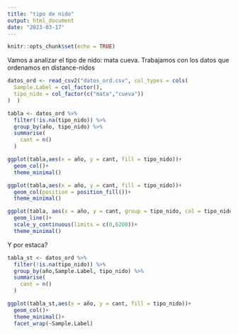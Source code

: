 ```yaml
---
title: "tipo de nido"
output: html_document
date: "2023-03-17"
---
```


```r
knitr::opts_chunk$set(echo = TRUE)
```

Vamos a analizar el tipo de nido: mata cueva.
Trabajamos con los datos que ordenamos en distance-nidos

```r
datos_ord <- read_csv2("datos_ord.csv", col_types = cols(
  Sample.Label = col_factor(),
  tipo_nido = col_factor(c("mata","cueva"))
)  )

```

```r
tabla <- datos_ord %>% 
  filter(!is.na(tipo_nido)) %>% 
  group_by(año, tipo_nido) %>% 
  summarise(
    cant = n()
  )
```

```r
ggplot(tabla,aes(x = año, y = cant, fill = tipo_nido))+
  geom_col()+
  theme_minimal()

ggplot(tabla,aes(x = año, y = cant, fill = tipo_nido))+
  geom_col(position = position_fill())+
  theme_minimal()

ggplot(tabla, aes(x = año, y = cant, group = tipo_nido, col = tipo_nido))+
  geom_line()+
  scale_y_continuous(limits = c(0,6200))+
  theme_minimal()
```

Y por estaca?
```r
tabla_st <- datos_ord %>% 
  filter(!is.na(tipo_nido)) %>% 
  group_by(año,Sample.Label, tipo_nido) %>% 
  summarise(
    cant = n()
  )

ggplot(tabla_st,aes(x = año, y = cant, fill = tipo_nido))+
  geom_col()+
  theme_minimal()+
  facet_wrap(~Sample.Label)


```

